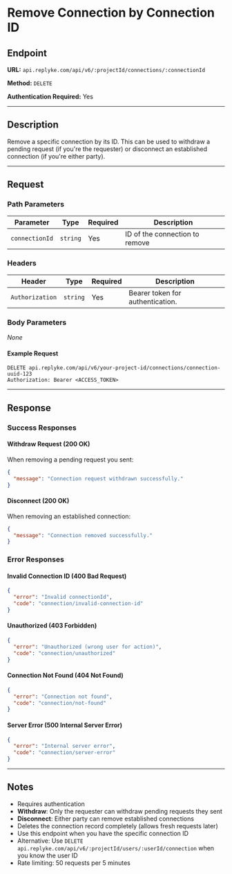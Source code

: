 # Remove Connection by Connection ID

## Endpoint

**URL:** `api.replyke.com/api/v6/:projectId/connections/:connectionId`

**Method:** `DELETE`

**Authentication Required:** Yes

---

## Description

Remove a specific connection by its ID. This can be used to withdraw a pending request (if you're the requester) or disconnect an established connection (if you're either party).

---

## Request

### Path Parameters

| Parameter      | Type     | Required | Description                           |
| -------------- | -------- | -------- | ------------------------------------- |
| `connectionId` | `string` | Yes      | ID of the connection to remove |

### Headers

| Header          | Type     | Required | Description                      |
| --------------- | -------- | -------- | -------------------------------- |
| `Authorization` | `string` | Yes      | Bearer token for authentication. |

### Body Parameters

_None_

#### Example Request

```http
DELETE api.replyke.com/api/v6/your-project-id/connections/connection-uuid-123
Authorization: Bearer <ACCESS_TOKEN>
```

---

## Response

### Success Responses

#### Withdraw Request (200 OK)
When removing a pending request you sent:
```json
{
  "message": "Connection request withdrawn successfully."
}
```

#### Disconnect (200 OK)
When removing an established connection:
```json
{
  "message": "Connection removed successfully."
}
```

### Error Responses

#### Invalid Connection ID (400 Bad Request)

```json
{
  "error": "Invalid connectionId",
  "code": "connection/invalid-connection-id"
}
```

#### Unauthorized (403 Forbidden)

```json
{
  "error": "Unauthorized (wrong user for action)",
  "code": "connection/unauthorized"
}
```

#### Connection Not Found (404 Not Found)

```json
{
  "error": "Connection not found",
  "code": "connection/not-found"
}
```

#### Server Error (500 Internal Server Error)

```json
{
  "error": "Internal server error",
  "code": "connection/server-error"
}
```

---

## Notes

- Requires authentication
- **Withdraw**: Only the requester can withdraw pending requests they sent
- **Disconnect**: Either party can remove established connections
- Deletes the connection record completely (allows fresh requests later)
- Use this endpoint when you have the specific connection ID
- Alternative: Use `DELETE api.replyke.com/api/v6/:projectId/users/:userId/connection` when you know the user ID
- Rate limiting: 50 requests per 5 minutes